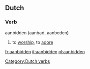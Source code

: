 ==Dutch==

===Verb===
aanbidden (aanbad, aanbeden)

# to [[worship]], to [[adore]]

[[Category:Dutch verbs]]
[[fr:aanbidden]]
[[it:aanbidden]]
[[nl:aanbidden]]